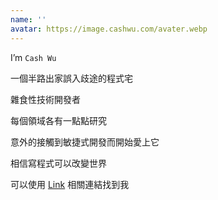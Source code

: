 ```yaml
---
name: ''
avatar: https://image.cashwu.com/avater.webp
---
```


I’m `Cash Wu`

一個半路出家誤入歧途的程式宅

雜食性技術開發者

每個領域各有一點點研究

意外的接觸到敏捷式開發而開始愛上它

相信寫程式可以改變世界

可以使用 [Link](https://link.cashwu.com) 相關連結找到我
